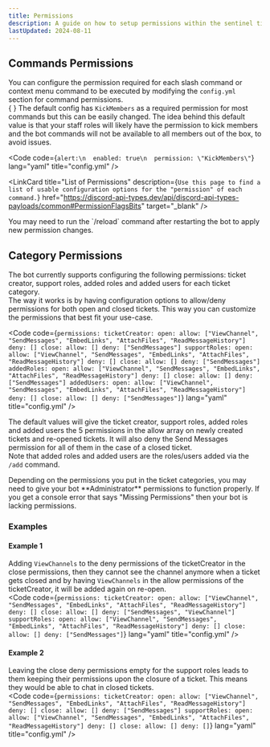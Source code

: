 ```yaml
---
title: Permissions
description: A guide on how to setup permissions within the sentinel tickets bot.
lastUpdated: 2024-08-11
---
```



## Commands Permissions
You can configure the permission required for each slash command or context menu command to be executed by modifying the `config.yml` section for command permissions.  
{ }
The default config has `KickMembers` as a required permission for most commands but this can be easily changed. The idea behind this default value is that your staff roles will likely have the permission to kick members and the bot commands will not be available to all members out of the box, to avoid issues.

<Code code={`alert:\n  enabled: true\n  permission: \"KickMembers\"`} lang="yaml" title="config.yml" />

   <LinkCard
     title="List of Permissions"
     description={`Use this page to find a list of usable configuration options for the "permission" of each command.`}
     href="https://discord-api-types.dev/api/discord-api-types-payloads/common#PermissionFlagsBits"
     target="_blank"
   />

   <Aside>You may need to run the `/reload` command after restarting the bot to apply new permission changes.</Aside>

## Category Permissions
The bot currently supports configuring the following permissions: ticket creator, support roles, added roles and added users for each ticket category.  
The way it works is by having configuration options to allow/deny permissions for both open and closed tickets. This way you can customize the permissions that best fit your use-case.  

<Code code={`
permissions:
  ticketCreator:
    open:
      allow: ["ViewChannel", "SendMessages", "EmbedLinks", "AttachFiles", "ReadMessageHistory"]
      deny: []
    close:
      allow: []
      deny: ["SendMessages"]
  supportRoles:
    open:
      allow: ["ViewChannel", "SendMessages", "EmbedLinks", "AttachFiles", "ReadMessageHistory"]
      deny: []
    close:
      allow: []
      deny: ["SendMessages"]
  addedRoles:
    open:
      allow: ["ViewChannel", "SendMessages", "EmbedLinks", "AttachFiles", "ReadMessageHistory"]
      deny: []
    close:
      allow: []
      deny: ["SendMessages"]
  addedUsers:
    open:
      allow: ["ViewChannel", "SendMessages", "EmbedLinks", "AttachFiles", "ReadMessageHistory"]
      deny: []
    close:
      allow: []
      deny: ["SendMessages"]
`} lang="yaml" title="config.yml" />

The default values will give the ticket creator, support roles, added roles and added users the 5 permissions in the allow array on newly created tickets and re-opened tickets. It will also deny the Send Messages permission for all of them in the case of a closed ticket.  
Note that added roles and added users are the roles/users added via the `/add` command.

<Aside type="caution" title="Warning">
  Depending on the permissions you put in the ticket categories, you may need to give your bot **Administrator** permissions to function properly.  
  If you get a console error that says "Missing Permissions" then your bot is lacking permissions.
</Aside>

### Examples

#### Example 1
Adding `ViewChannels` to the deny permissions of the ticketCreator in the close permissions, then they cannot see the channel anymore when a ticket gets closed and by having `ViewChannels` in the allow permissions of the ticketCreator, it will be added again on re-open.  
<Code code={`
permissions:
  ticketCreator:
    open:
      allow: ["ViewChannel", "SendMessages", "EmbedLinks", "AttachFiles", "ReadMessageHistory"]
      deny: []
    close:
      allow: []
      deny: ["SendMessages", "ViewChannel"]
  supportRoles:
    open:
      allow: ["ViewChannel", "SendMessages", "EmbedLinks", "AttachFiles", "ReadMessageHistory"]
      deny: []
    close:
      allow: []
      deny: ["SendMessages"]
`} lang="yaml" title="config.yml" />  

#### Example 2
Leaving the close deny permissions empty for the support roles leads to them keeping their permissions upon the closure of a ticket. This means they would be able to chat in closed tickets.  
<Code code={`
permissions:
  ticketCreator:
    open:
      allow: ["ViewChannel", "SendMessages", "EmbedLinks", "AttachFiles", "ReadMessageHistory"]
      deny: []
    close:
      allow: []
      deny: ["SendMessages"]
  supportRoles:
    open:
      allow: ["ViewChannel", "SendMessages", "EmbedLinks", "AttachFiles", "ReadMessageHistory"]
      deny: []
    close:
      allow: []
      deny: []
`} lang="yaml" title="config.yml" />